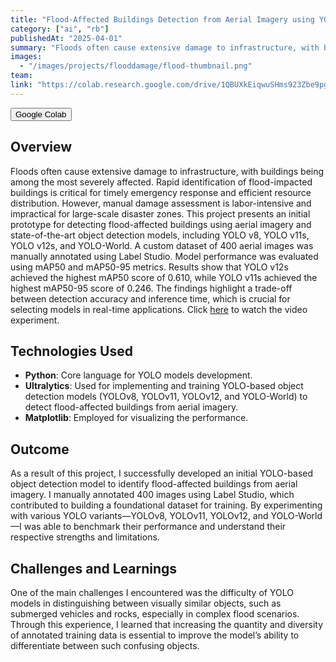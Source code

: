 ```yaml
---
title: "Flood-Affected Buildings Detection from Aerial Imagery using YOLO8, YOLO11, YOLO12, and YOLO-World"
category: ["ai", "rb"]
publishedAt: "2025-04-01"
summary: "Floods often cause extensive damage to infrastructure, with buildings being among the most severely affected. Rapid identification of flood-impacted buildings is  ..."
images:
  - "/images/projects/flooddamage/flood-thumbnail.png"
team:
link: "https://colab.research.google.com/drive/1QBUXkEiqwuSHms923Zbe9pgrnqat4tQs?usp=sharing"
---
```


<Button href="https://colab.research.google.com/drive/1QBUXkEiqwuSHms923Zbe9pgrnqat4tQs?usp=sharing" size="l" data-border="rounded" variant="tertiary" weight="default" prefixIcon="colab">
  <Text variant="body-default-m">Google Colab</Text>
</Button>

## Overview

Floods often cause extensive damage to infrastructure, with buildings being among the most severely affected. Rapid identification of flood-impacted buildings is critical for timely emergency response and efficient resource distribution. However, manual damage assessment is labor-intensive and impractical for large-scale disaster zones. This project presents an initial prototype for detecting flood-affected buildings using aerial imagery and state-of-the-art object detection models, including YOLO v8, YOLO v11s, YOLO v12s, and YOLO-World. A custom dataset of 400 aerial images was manually annotated using Label Studio. Model performance was evaluated using mAP50 and mAP50-95 metrics. Results show that YOLO v12s achieved the highest mAP50 score of 0.610, while YOLO v11s achieved the highest mAP50-95 score of 0.246. The findings highlight a trade-off between detection accuracy and inference time, which is crucial for selecting models in real-time applications. Click [here](https://www.youtube.com/watch?v=5NFj2LcOCp8&ab_channel=MuhammadBashirHanafi) to watch the video experiment.

## Technologies Used

- **Python**: Core language for YOLO models development.
- **Ultralytics**: Used for implementing and training YOLO-based object detection models (YOLOv8, YOLOv11, YOLOv12, and YOLO-World) to detect flood-affected buildings from aerial imagery.
- **Matplotlib**: Employed for visualizing the performance.

## Outcome

As a result of this project, I successfully developed an initial YOLO-based object detection model to identify flood-affected buildings from aerial imagery. I manually annotated 400 images using Label Studio, which contributed to building a foundational dataset for training. By experimenting with various YOLO variants—YOLOv8, YOLOv11, YOLOv12, and YOLO-World—I was able to benchmark their performance and understand their respective strengths and limitations.

## Challenges and Learnings

One of the main challenges I encountered was the difficulty of YOLO models in distinguishing between visually similar objects, such as submerged vehicles and rocks, especially in complex flood scenarios. Through this experience, I learned that increasing the quantity and diversity of annotated training data is essential to improve the model’s ability to differentiate between such confusing objects.